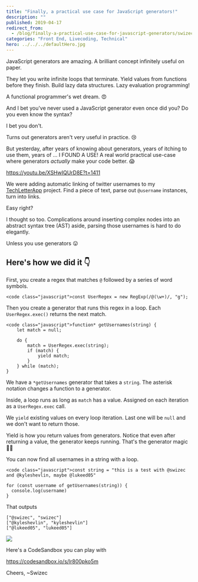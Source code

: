 ```yaml
---
title: "Finally, a practical use case for JavaScript generators!"
description: ""
published: 2019-04-17
redirect_from:
  - /blog/finally-a-practical-use-case-for-javascript-generators/swizec/9036
categories: "Front End, Livecoding, Technical"
hero: ../../../defaultHero.jpg
---
```


JavaScript generators are amazing. A brilliant concept infinitely useful on paper.

They let you write infinite loops that terminate. Yield values from functions before they finish. Build lazy data structures. Lazy evaluation programming!

A functional programmer's wet dream. 😍

And I bet you've never used a JavaScript generator even once did you? Do you even know the syntax?

I bet you don't.

Turns out generators aren't very useful in practice. 😢

But yesterday, after years of knowing about generators, years of itching to use them, years of ... I FOUND A USE! A real world practical use-case where generators _actually_ make your code better. 😱

https://youtu.be/XSHwIQUrD8E?t=1411

We were adding automatic linking of twitter usernames to my [TechLetterApp](https://techletter.app) project. Find a piece of text, parse out `@username` instances, turn into links.

Easy right?

I thought so too. Complications around inserting complex nodes into an abstract syntax tree (AST) aside, parsing those usernames is hard to do elegantly.

Unless you use generators 😛

## Here's how we did it 👇

First, you create a regex that matches `@` followed by a series of word symbols.

    <code class="javascript">const UserRegex = new RegExp(/@(\w+)/, "g");

Then you create a generator that runs this regex in a loop. Each `UserRegex.exec()` returns the next match.

    <code class="javascript">function* getUsernames(string) {
        let match = null;

        do {
            match = UserRegex.exec(string);
            if (match) {
                yield match;
            }
        } while (match);
    }

We have a `*getUsernames` generator that takes a `string`. The asterisk notation changes a function to a generator.

Inside, a loop runs as long as `match` has a value. Assigned on each iteration as a `UserRegex.exec` call.

We `yield` existing values on every loop iteration. Last one will be `null` and we don't want to return those.

Yield is how you return values from generators. Notice that even after returning a value, the generator keeps running. That's the generator magic 🧙‍♀️

You can now find all usernames in a string with a loop.

    <code class="javascript">const string = "this is a test with @swizec and @kyleshevlin, maybe @lukeed05"

    for (const username of getUsernames(string)) {
      console.log(username)
    }

That outputs

    ["@swizec", "swizec"]
    ["@kyleshevlin", "kyleshevlin"]
    ["@lukeed05", "lukeed05"]

![](./img/media-12NUbkX6p4xOO4-giphy.gif)

Here's a CodeSandbox you can play with

https://codesandbox.io/s/lr800pko5m

Cheers, ~Swizec
